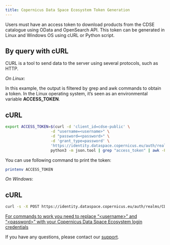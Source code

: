 ```yaml
---
title: Copernicus Data Space Ecosystem Token Generation
---
```


Users must have an access token to download products from the CDSE catalogue using OData and OpenSearch API. This token can be generated in Linux and Windows OS using cURL or Python script.

## By query with cURL

CURL is a tool to send data to the server using several protocols, such as HTTP.

*On Linux*:

In this example, the output is filtered by grep and awk commands to obtain a token. In the Linux operating system, it's seen as an environmental variable **ACCESS_TOKEN**.

::: {.panel-tabset}

# cURL

``` bash
export ACCESS_TOKEN=$(curl -d 'client_id=cdse-public' \
                    -d "username=<username>" \
                    -d "password=<password>" \
                    -d 'grant_type=password' \
                    'https://identity.dataspace.copernicus.eu/auth/realms/CDSE/protocol/openid-connect/token' | \
                    python3 -m json.tool | grep "access_token" | awk -F\" '{print $4}')

```
:::

You can use following command to print the token:

```bash
printenv ACCESS_TOKEN
```

*On Windows*:

::: {.panel-tabset}

# cURL

``` bash
curl -s -X POST https://identity.dataspace.copernicus.eu/auth/realms/CDSE/protocol/openid-connect/token -H "Content-Type: application/x-www-form-urlencoded" -d "username=<username>" -d "password=<password>" -d "grant_type=password" -d "client_id=cdse-public"

```
:::

<u>For commands to work you need to replace “\<username\>” and “\<password\>” with your Copernicus Data Space Ecosystem login credentials </u>

If you have any questions, please contact our [support](https://helpcenter.dataspace.copernicus.eu/hc/en-gb).
